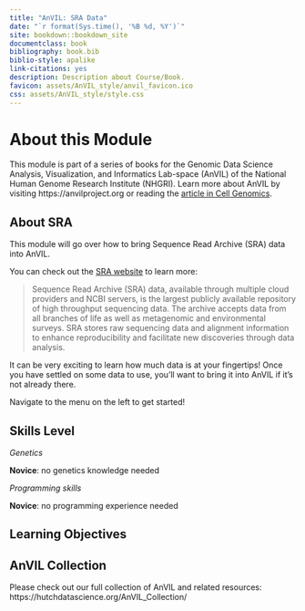 ```yaml
---
title: "AnVIL: SRA Data"
date: "`r format(Sys.time(), '%B %d, %Y')`"
site: bookdown::bookdown_site
documentclass: book
bibliography: book.bib
biblio-style: apalike
link-citations: yes
description: Description about Course/Book.
favicon: assets/AnVIL_style/anvil_favicon.ico
css: assets/AnVIL_style/style.css
---
```



# About this Module {-}

This module is part of a series of books for the Genomic Data Science Analysis, Visualization, and Informatics Lab-space (AnVIL) of the National Human Genome Research Institute (NHGRI). Learn more about AnVIL by visiting https://anvilproject.org or reading the [article in Cell Genomics](https://www.sciencedirect.com/science/article/pii/S2666979X21001063).

## About SRA {-}

This module will go over how to bring Sequence Read Archive (SRA) data into AnVIL.

You can check out the [SRA website](https://www.ncbi.nlm.nih.gov/sra) to learn more:

> Sequence Read Archive (SRA) data, available through multiple cloud providers and NCBI servers, is the largest publicly available repository of high throughput sequencing data. The archive accepts data from all branches of life as well as metagenomic and environmental surveys. SRA stores raw sequencing data and alignment information to enhance reproducibility and facilitate new discoveries through data analysis. 

It can be very exciting to learn how much data is at your fingertips! Once you have settled on some data to use, you'll want to bring it into AnVIL if it's not already there.

Navigate to the menu on the left to get started!

## Skills Level {-} 

::: {.notice}
_Genetics_

**Novice**: no genetics knowledge needed

_Programming skills_

**Novice**: no programming experience needed
:::

## Learning Objectives {-}

<!-- Learning objectives for this activity come from the [Genetics Core Competencies](https://genetics-gsa.org/education/genetics-learning-framework/): -->

<!-- - Objective 1 -->
<!-- - Objective 2 -->
<!-- - Objective 3 -->

<!-- Please also see the Bioinformatics core competencies for undergraduate life sciences education from NIBLSE: https://journals.plos.org/plosone/article/figure?id=10.1371/journal.pone.0196878.t002 -->

## AnVIL Collection {-}

Please check out our full collection of AnVIL and related resources: https://hutchdatascience.org/AnVIL_Collection/


